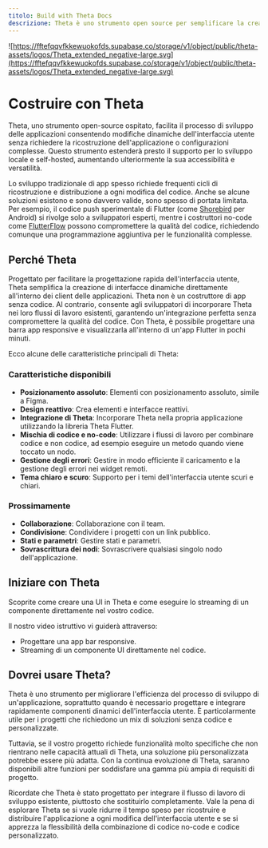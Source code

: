 ```yaml
---
titolo: Build with Theta Docs
descrizione: Theta è uno strumento open source per semplificare la creazione e il test di applicazioni con interfacce utente dinamiche, senza la necessità di ricostruzioni.
---
```


![https://fftefqqvfkkewuokofds.supabase.co/storage/v1/object/public/theta-assets/logos/Theta_extended_negative-large.svg](https://fftefqqvfkkewuokofds.supabase.co/storage/v1/object/public/theta-assets/logos/Theta_extended_negative-large.svg)

# Costruire con Theta

Theta, uno strumento open-source ospitato, facilita il processo di sviluppo delle applicazioni consentendo modifiche dinamiche dell'interfaccia utente senza richiedere la ricostruzione dell'applicazione o configurazioni complesse. Questo strumento estenderà presto il supporto per lo sviluppo locale e self-hosted, aumentando ulteriormente la sua accessibilità e versatilità.

Lo sviluppo tradizionale di app spesso richiede frequenti cicli di ricostruzione e distribuzione a ogni modifica del codice. Anche se alcune soluzioni esistono e sono davvero valide, sono spesso di portata limitata. Per esempio, il codice push sperimentale di Flutter (come [Shorebird](https://shorebird.dev) per Android) si rivolge solo a sviluppatori esperti, mentre i costruttori no-code come [FlutterFlow](https://flutterflow.io) possono compromettere la qualità del codice, richiedendo comunque una programmazione aggiuntiva per le funzionalità complesse.

## Perché Theta

Progettato per facilitare la progettazione rapida dell'interfaccia utente, Theta semplifica la creazione di interfacce dinamiche direttamente all'interno dei client delle applicazioni. Theta non è un costruttore di app senza codice. Al contrario, consente agli sviluppatori di incorporare Theta nei loro flussi di lavoro esistenti, garantendo un'integrazione perfetta senza compromettere la qualità del codice. Con Theta, è possibile progettare una barra app responsive e visualizzarla all'interno di un'app Flutter in pochi minuti.

Ecco alcune delle caratteristiche principali di Theta:

### Caratteristiche disponibili
- **Posizionamento assoluto**: Elementi con posizionamento assoluto, simile a Figma.
- **Design reattivo**: Crea elementi e interfacce reattivi.
- **Integrazione di Theta**: Incorporare Theta nella propria applicazione utilizzando la libreria Theta Flutter.
- **Mischia di codice e no-code**: Utilizzare i flussi di lavoro per combinare codice e non codice, ad esempio eseguire un metodo quando viene toccato un nodo.
- **Gestione degli errori**: Gestire in modo efficiente il caricamento e la gestione degli errori nei widget remoti.
- **Tema chiaro e scuro**: Supporto per i temi dell'interfaccia utente scuri e chiari.

### Prossimamente
- **Collaborazione**: Collaborazione con il team.
- **Condivisione**: Condividere i progetti con un link pubblico.
- **Stati e parametri**: Gestire stati e parametri.
- **Sovrascrittura dei nodi**: Sovrascrivere qualsiasi singolo nodo dell'applicazione.

## Iniziare con Theta

Scoprite come creare una UI in Theta e come eseguire lo streaming di un componente direttamente nel vostro codice.

Il nostro video istruttivo vi guiderà attraverso:

- Progettare una app bar responsive.
- Streaming di un componente UI direttamente nel codice.

<YouTube id="oFed0NIqBZI" />

## Dovrei usare Theta?

Theta è uno strumento per migliorare l'efficienza del processo di sviluppo di un'applicazione, soprattutto quando è necessario progettare e integrare rapidamente componenti dinamici dell'interfaccia utente. È particolarmente utile per i progetti che richiedono un mix di soluzioni senza codice e personalizzate.

Tuttavia, se il vostro progetto richiede funzionalità molto specifiche che non rientrano nelle capacità attuali di Theta, una soluzione più personalizzata potrebbe essere più adatta. Con la continua evoluzione di Theta, saranno disponibili altre funzioni per soddisfare una gamma più ampia di requisiti di progetto.

Ricordate che Theta è stato progettato per integrare il flusso di lavoro di sviluppo esistente, piuttosto che sostituirlo completamente. Vale la pena di esplorare Theta se si vuole ridurre il tempo speso per ricostruire e distribuire l'applicazione a ogni modifica dell'interfaccia utente e se si apprezza la flessibilità della combinazione di codice no-code e codice personalizzato.
